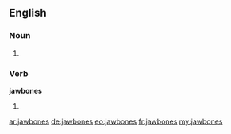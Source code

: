 ==English==

===Noun===
{{head|en}}

# {{plural of|jawbone}}

===Verb===
'''jawbones'''

# {{en-third-person singular of|jawbone}}

[[ar:jawbones]]
[[de:jawbones]]
[[eo:jawbones]]
[[fr:jawbones]]
[[my:jawbones]]